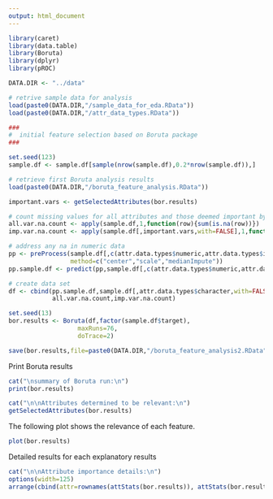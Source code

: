 ```yaml
---
output: html_document
---
```


```r
library(caret)
library(data.table)
library(Boruta)
library(dplyr)
library(pROC)

DATA.DIR <- "../data"

# retrive sample data for analysis
load(paste0(DATA.DIR,"/sample_data_for_eda.RData"))
load(paste0(DATA.DIR,"/attr_data_types.RData"))

```


```r
###
#  initial feature selection based on Boruta package
###

set.seed(123)
sample.df <- sample.df[sample(nrow(sample.df),0.2*nrow(sample.df)),]

# retrieve first Boruta analysis results
load(paste0(DATA.DIR,"/boruta_feature_analysis.RData"))

important.vars <- getSelectedAttributes(bor.results)

# count missing values for all attributes and those deemed important by Boruta
all.var.na.count <- apply(sample.df,1,function(row){sum(is.na(row))})
imp.var.na.count <- apply(sample.df[,important.vars,with=FALSE],1,function(row){sum(is.na(row))})

# address any na in numeric data
pp <- preProcess(sample.df[,c(attr.data.types$numeric,attr.data.types$integer), with=FALSE],
                 method=c("center","scale","medianImpute"))
pp.sample.df <- predict(pp,sample.df[,c(attr.data.types$numeric,attr.data.types$integer), with=FALSE])

# create data set
df <- cbind(pp.sample.df,sample.df[,attr.data.types$character,with=FALSE],
            all.var.na.count,imp.var.na.count)

set.seed(13)
bor.results <- Boruta(df,factor(sample.df$target),
                   maxRuns=76,
                   doTrace=2)

save(bor.results,file=paste0(DATA.DIR,"/boruta_feature_analysis2.RData"))
```


Print Boruta results
```r
cat("\nsummary of Boruta run:\n")
print(bor.results)

cat("\n\nAttributes determined to be relevant:\n")
getSelectedAttributes(bor.results)
```

The following plot shows the relevance of each feature.  
```r
plot(bor.results)
```

Detailed results for each explanatory results
```r
cat("\n\nAttribute importance details:\n")
options(width=125)
arrange(cbind(attr=rownames(attStats(bor.results)), attStats(bor.results)),desc(medianImp))
```
